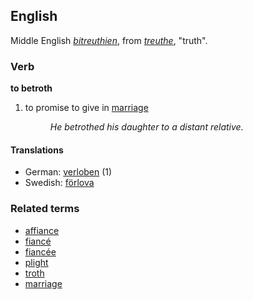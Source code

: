 ==English==
Middle English ''[[bitreuthien]]'', from ''[[treuthe]]'', "truth".
===Verb===
'''to betroth'''
# to promise to give in [[marriage]]
#:''He betrothed his daughter to a distant relative.''
====Translations====
*German: [[verloben]] (1)
*Swedish: [[förlova]]
===Related terms===
*[[affiance]]
*[[fiancé]]
*[[fiancée]]
*[[plight]]
*[[troth]]
*[[marriage]]